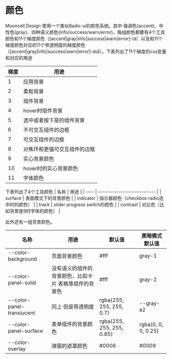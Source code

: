 
<Meta title="样式/颜色" />

# 颜色

Mooncell Design 使用一个类似Radix-ui的颜色系统。其中 强调色(accent)、中性色(gray)、四种语义颜色(info/success/warn/error)，每组颜色都要有4个工具颜色和11个梯度颜色（[accent|gray|info|success|warn|error]-\d）以及和11个梯度颜色对应的11个带透明度的梯度颜色（[accent|gray|info|success|warn|error]-a\d）。下表列出了11个梯度的css变量和对应的用途

| 梯度 | 用途                         |
| ---- | ---------------------------- |
| 1    | 应用背景                     |
| 2    | 柔和背景                     |
| 3    | 组件背景                     |
| 4    | hover时组件背景              |
| 5    | 选中或者按下是的组件背景     |
| 6    | 不可交互组件的边框           |
| 7    | 可交互组件的边框             |
| 8    | 对焦环和更强可交互组件的边框 |
| 9    | 实心背景颜色                 |
| 10   | hover时的实心背景颜色        |
| 11   | 字体颜色                     |

下表列出了4个工具颜色
| 名称 | 用途 |
| ---- | ---------------------------- |
| surface | 表面模式下的背景颜色 |
| indicator | 指示器颜色（checkbox radio选中时的颜色） |
| track | slider progress switch的颜色 |
| contrast | 对比色（比如背景是9时字体的颜色） |

此外还有一组背景颜色。

| 名称                      | 用途                                                  | 默认值                    | 黑暗模式默认值      |
| ------------------------- | ----------------------------------------------------- | ------------------------- | ------------------- |
| --color-background        | 页面背景颜色                                          | #fff                      | gray-1              |
| --color-panel-solid       | 没有语义的组件的背景颜色，比如卡片 表格等组件的背景色 | #fff                      | gray-2              |
| --color-panel-translucent | 同上 但是带透明度                                     | rgba(255, 255, 255, 0.7)  | --gray-a2           |
| --color-panel-surface     | 表单组件的背景颜色                                    | rgba(255, 255, 255, 0.85) | rgba(0, 0, 0, 0.25) |
| --color-overlay           | 弹窗的遮罩颜色                                        | #0006                     | #0009               |
